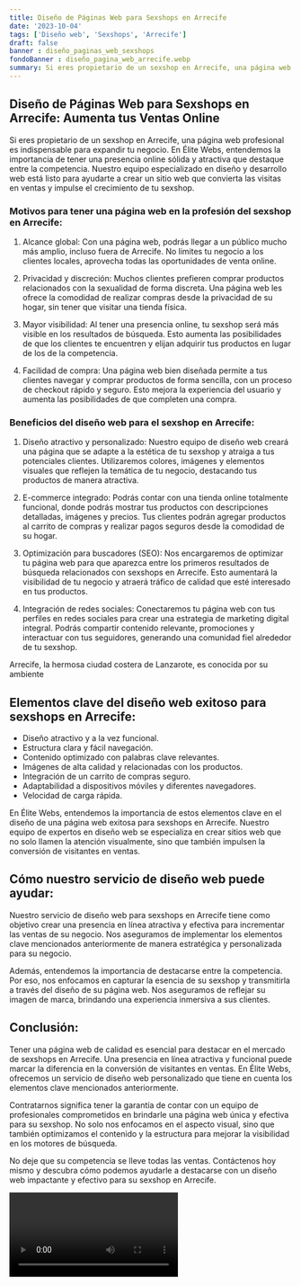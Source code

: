 ```yaml
---
title: Diseño de Páginas Web para Sexshops en Arrecife
date: '2023-10-04'
tags: ['Diseño web', 'Sexshops', 'Arrecife']
draft: false
banner : diseño_paginas_web_sexshops
fondoBanner : diseño_pagina_web_arrecife.webp
summary: Si eres propietario de un sexshop en Arrecife, una página web profesional es indispensable para expandir tu negocio. En Élite Webs, entendemos la importancia de tener una presencia online sólida y atractiva que destaque entre la competencia. Nuestro equipo especializado en diseño y desarrollo web está listo para ayudarte a crear un sitio web que convierta las visitas en ventas y impulse el crecimiento de tu sexshop.
---
```


## Diseño de Páginas Web para Sexshops en Arrecife: Aumenta tus Ventas Online

Si eres propietario de un sexshop en Arrecife, una página web profesional es indispensable para expandir tu negocio. En Élite Webs, entendemos la importancia de tener una presencia online sólida y atractiva que destaque entre la competencia. Nuestro equipo especializado en diseño y desarrollo web está listo para ayudarte a crear un sitio web que convierta las visitas en ventas y impulse el crecimiento de tu sexshop.

### Motivos para tener una página web en la profesión del sexshop en Arrecife:

1. Alcance global: Con una página web, podrás llegar a un público mucho más amplio, incluso fuera de Arrecife. No limites tu negocio a los clientes locales, aprovecha todas las oportunidades de venta online.

2. Privacidad y discreción: Muchos clientes prefieren comprar productos relacionados con la sexualidad de forma discreta. Una página web les ofrece la comodidad de realizar compras desde la privacidad de su hogar, sin tener que visitar una tienda física.

3. Mayor visibilidad: Al tener una presencia online, tu sexshop será más visible en los resultados de búsqueda. Esto aumenta las posibilidades de que los clientes te encuentren y elijan adquirir tus productos en lugar de los de la competencia.

4. Facilidad de compra: Una página web bien diseñada permite a tus clientes navegar y comprar productos de forma sencilla, con un proceso de checkout rápido y seguro. Esto mejora la experiencia del usuario y aumenta las posibilidades de que completen una compra.

### Beneficios del diseño web para el sexshop en Arrecife:

1. Diseño atractivo y personalizado: Nuestro equipo de diseño web creará una página que se adapte a la estética de tu sexshop y atraiga a tus potenciales clientes. Utilizaremos colores, imágenes y elementos visuales que reflejen la temática de tu negocio, destacando tus productos de manera atractiva.

2. E-commerce integrado: Podrás contar con una tienda online totalmente funcional, donde podrás mostrar tus productos con descripciones detalladas, imágenes y precios. Tus clientes podrán agregar productos al carrito de compras y realizar pagos seguros desde la comodidad de su hogar.

3. Optimización para buscadores (SEO): Nos encargaremos de optimizar tu página web para que aparezca entre los primeros resultados de búsqueda relacionados con sexshops en Arrecife. Esto aumentará la visibilidad de tu negocio y atraerá tráfico de calidad que esté interesado en tus productos.

4. Integración de redes sociales: Conectaremos tu página web con tus perfiles en redes sociales para crear una estrategia de marketing digital integral. Podrás compartir contenido relevante, promociones y interactuar con tus seguidores, generando una comunidad fiel alrededor de tu sexshop.

Arrecife, la hermosa ciudad costera de Lanzarote, es conocida por su ambiente 

<GifSeo />

<Cta />

## Elementos clave del diseño web exitoso para sexshops en Arrecife:

- Diseño atractivo y a la vez funcional.
- Estructura clara y fácil navegación.
- Contenido optimizado con palabras clave relevantes.
- Imágenes de alta calidad y relacionadas con los productos.
- Integración de un carrito de compras seguro.
- Adaptabilidad a dispositivos móviles y diferentes navegadores.
- Velocidad de carga rápida.

En Élite Webs, entendemos la importancia de estos elementos clave en el diseño de una página web exitosa para sexshops en Arrecife. Nuestro equipo de expertos en diseño web se especializa en crear sitios web que no solo llamen la atención visualmente, sino que también impulsen la conversión de visitantes en ventas.

## Cómo nuestro servicio de diseño web puede ayudar:

Nuestro servicio de diseño web para sexshops en Arrecife tiene como objetivo crear una presencia en línea atractiva y efectiva para incrementar las ventas de su negocio. Nos aseguramos de implementar los elementos clave mencionados anteriormente de manera estratégica y personalizada para su negocio.

Además, entendemos la importancia de destacarse entre la competencia. Por eso, nos enfocamos en capturar la esencia de su sexshop y transmitirla a través del diseño de su página web. Nos aseguramos de reflejar su imagen de marca, brindando una experiencia inmersiva a sus clientes.

## Conclusión: 

Tener una página web de calidad es esencial para destacar en el mercado de sexshops en Arrecife. Una presencia en línea atractiva y funcional puede marcar la diferencia en la conversión de visitantes en ventas. En Élite Webs, ofrecemos un servicio de diseño web personalizado que tiene en cuenta los elementos clave mencionados anteriormente.

Contratarnos significa tener la garantía de contar con un equipo de profesionales comprometidos en brindarle una página web única y efectiva para su sexshop. No solo nos enfocamos en el aspecto visual, sino que también optimizamos el contenido y la estructura para mejorar la visibilidad en los motores de búsqueda.

No deje que su competencia se lleve todas las ventas. Contáctenos hoy mismo y descubra cómo podemos ayudarle a destacarse con un diseño web impactante y efectivo para su sexshop en Arrecife.

<Video />

<CtaBot job='Sexshops' city='Arrecife'/>

<Gmaps query='Arrecife+españa+maps' />